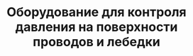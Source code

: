 ---
id: 3
title: "Оборудование для контроля давления на поверхности проводов и лебедки"
image : "./surface-pressure-control-equipment.png"
---